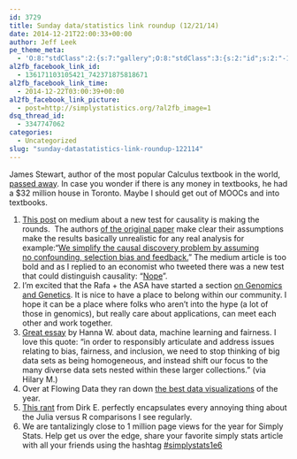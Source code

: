 ```yaml
---
id: 3729
title: Sunday data/statistics link roundup (12/21/14)
date: 2014-12-21T22:00:33+00:00
author: Jeff Leek
pe_theme_meta:
  - 'O:8:"stdClass":2:{s:7:"gallery";O:8:"stdClass":3:{s:2:"id";s:2:"-1";s:5:"width";s:0:"";s:6:"height";s:0:"";}s:5:"video";O:8:"stdClass":1:{s:2:"id";s:2:"-1";}}'
al2fb_facebook_link_id:
  - 136171103105421_742371875818671
al2fb_facebook_link_time:
  - 2014-12-22T03:00:39+00:00
al2fb_facebook_link_picture:
  - post=http://simplystatistics.org/?al2fb_image=1
dsq_thread_id:
  - 3347747062
categories:
  - Uncategorized
slug: "sunday-datastatistics-link-roundup-122114"
---
```

James Stewart, author of the most popular Calculus textbook in the world, [passed away](http://classic.slashdot.org/story/14/12/20/0036210). In case you wonder if there is any money in textbooks, he had a $32 million house in Toronto. Maybe I should get out of MOOCs and into textbooks.

  1. [This post](https://medium.com/the-physics-arxiv-blog/cause-and-effect-the-revolutionary-new-statistical-test-that-can-tease-them-apart-ed84a988e) on medium about a new test for causality is making the rounds.  The authors [of the original paper](http://arxiv.org/pdf/1412.3773v1.pdf) make clear their assumptions make the results basically unrealistic for any real analysis for example:"[We simplify the causal discovery problem by assuming no confounding, selection bias and feedback.](http://arxiv.org/pdf/1412.3773v1.pdf)" The medium article is too bold and as I replied to an economist who tweeted there was a new test that could distinguish causality: "[Nope](https://twitter.com/simplystats/status/545769855564398593)".
  2. I'm excited that the Rafa + the ASA have started a section [on Genomics and Genetics](https://twitter.com/rafalab/status/543115692770607104). It is nice to have a place to belong within our community. I hope it can be a place where folks who aren't into the hype (a lot of those in genomics), but really care about applications, can meet each other and work together.
  3. [Great essay](https://medium.com/@hannawallach/big-data-machine-learning-and-the-social-sciences-927a8e20460d) by Hanna W. about data, machine learning and fairness. I love this quote: "in order to responsibly articulate and address issues relating to bias, fairness, and inclusion, we need to stop thinking of big data sets as being homogeneous, and instead shift our focus to the many diverse data sets nested within these larger collections." (via Hilary M.)
  4. Over at Flowing Data they ran down [the best data visualizations](http://flowingdata.com/2014/12/19/the-best-data-visualization-projects-of-2014-2/) of the year.
  5. [This rant](http://dirk.eddelbuettel.com/blog/2014/12/21/#sorry_julia_2014-12) from Dirk E. perfectly encapsulates every annoying thing about the Julia versus R comparisons I see regularly.
  6. We are tantalizingly close to 1 million page views for the year for Simply Stats. Help get us over the edge, share your favorite simply stats article with all your friends using the hashtag [#simplystats1e6](https://twitter.com/search?f=realtime&q=%23simplystats1e6&src=typd)
